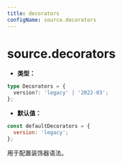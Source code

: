 ```yaml
---
title: decorators
configName: source.decorators
---
```


# source.decorators

- **类型：**

```ts
type Decorators = {
  version?: 'legacy' | '2022-03';
};
```

- **默认值：**

```js
const defaultDecorators = {
  version: 'legacy';
};
```

用于配置装饰器语法。


<RsbuildConig />
